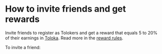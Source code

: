 # How to invite friends and get rewards

Invite friends to register as Tolokers and get a reward that equals 5 to 20% of their earnings in [Toloka](http://toloka.yandex.com/). Read more in the [reward rules](../referal-rules).

To invite a friend:

